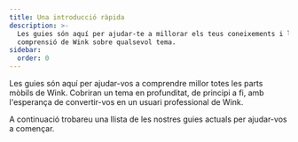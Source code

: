 ```yaml
---
title: Una introducció ràpida
description: >-
  Les guies són aquí per ajudar-te a millorar els teus coneixements i la teva
  comprensió de Wink sobre qualsevol tema.
sidebar:
  order: 0
---
```


Les guies són aquí per ajudar-vos a comprendre millor totes les parts mòbils de Wink.
Cobriran un tema en profunditat, de principi a fi, amb l'esperança de convertir-vos en un usuari professional de Wink.

A continuació trobareu una llista de les nostres guies actuals per ajudar-vos a començar.

<LinkCard title="Descobreix grans ofertes" description="The guide gives you some tips on how to search for things to sell on Wink." href="/guides/discover-great-deals/" />


<LinkCard title="El botó RESERVA ARA" description="This guide steps hotels through how to do the simplest integration with Wink with a 'Book Now' button." href="/guides/the-book-now-button/" />


<LinkCard title="Perspectiva per a principiants" description="This guides shows you how to use analytics effectively from the perspective of a supplier and an affiliate." href="/guides/insight-for-dummies/" />


<LinkCard title="Integració amb TripPay" description="The guide gives you step-by-step instructions on how to do a full integration with TripPay as a travel company wishing to outsource the payment process." href="/guides/integrating-with-trip-pay/" />

